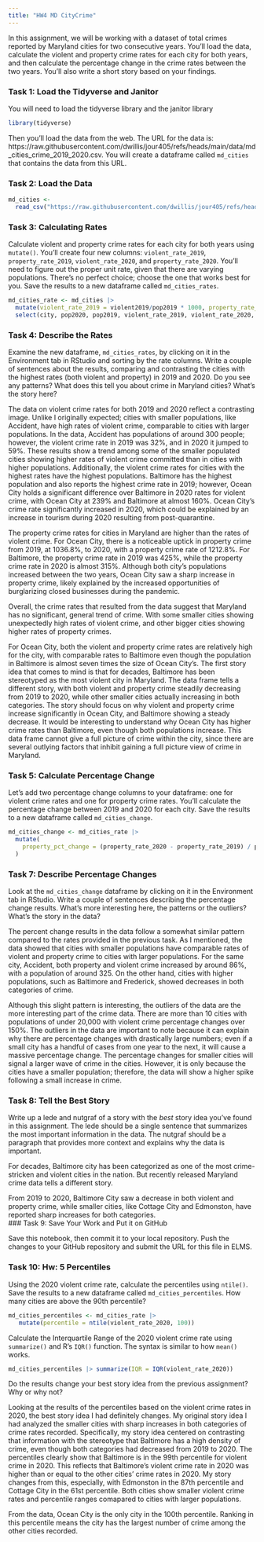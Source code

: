 ```yaml
---
title: "HW4 MD CityCrime"
---
```


In this assignment, we will be working with a dataset of total crimes reported by Maryland cities for two consecutive years. You'll load the data, calculate the violent and property crime rates for each city for both years, and then calculate the percentage change in the crime rates between the two years. You'll also write a short story based on your findings.

### Task 1: Load the Tidyverse and Janitor

You will need to load the tidyverse library and the janitor library

```r
library(tidyverse)
```

Then you'll load the data from the web. The URL for the data is: https://raw.githubusercontent.com/dwillis/jour405/refs/heads/main/data/md_cities_crime_2019_2020.csv. You will create a dataframe called `md_cities` that contains the data from this URL.

### Task 2: Load the Data

```r
md_cities <- 
  read_csv("https://raw.githubusercontent.com/dwillis/jour405/refs/heads/main/data/md_cities_crime_2019_2020.csv")
```
### Task 3: Calculating Rates

Calculate violent and property crime rates for each city for both years using `mutate()`. You'll create four new columns: `violent_rate_2019`, `property_rate_2019`, `violent_rate_2020`, and `property_rate_2020`. You'll need to figure out the proper unit rate, given that there are varying populations. There's no perfect choice; choose the one that works best for you. Save the results to a new dataframe called `md_cities_rates`.

```r
md_cities_rate <- md_cities |> 
  mutate(violent_rate_2019 = violent2019/pop2019 * 1000, property_rate_2019 = property2019/pop2019 * 1000, violent_rate_2020 = violent2020/pop2020 * 1000, property_rate_2020 = property2020/pop2020 * 1000) |> 
  select(city, pop2020, pop2019, violent_rate_2019, violent_rate_2020, property_rate_2019, property_rate_2020)
```

### Task 4: Describe the Rates

Examine the new dataframe, `md_cities_rates`, by clicking on it in the Environment tab in RStudio and sorting by the rate columns. Write a couple of sentences about the results, comparing and contrasting the cities with the highest rates (both violent and property) in 2019 and 2020. Do you see any patterns? What does this tell you about crime in Maryland cities? What's the story here?

The data on violent crime rates for both 2019 and 2020 reflect a contrasting image. Unlike I originally expected; cities with smaller populations, like Accident, have high rates of violent crime, comparable to cities with larger populations. In the data, Accident has populations of around 300 people; however, the violent crime rate in 2019 was 32%, and in 2020 it jumped to 59%. These results show a trend among some of the smaller populated cities showing higher rates of violent crime committed than in cities with higher populations. Additionally, the violent crime rates for cities with the highest rates have the highest populations. Baltimore has the highest population and also reports the highest crime rate in 2019; however, Ocean City holds a significant difference over Baltimore in 2020 rates for violent crime, with Ocean City at 239% and Baltimore at almost 160%. Ocean City's crime rate significantly increased in 2020, which could be explained by an increase in tourism during 2020 resulting from post-quarantine. 

The property crime rates for cities in Maryland are higher than the rates of violent crime. For Ocean City, there is a noticeable uptick in property crime from 2019, at 1036.8%, to 2020, with a property crime rate of 1212.8%. For Baltimore, the property crime rate in 2019 was 425%, while the property crime rate in 2020 is almost 315%. Although both city's populations increased between the two years, Ocean City saw a sharp increase in property crime, likely explained by the increased opportunities of burglarizing closed businesses during the pandemic.

Overall, the crime rates that resulted from the data suggest that Maryland has no significant, general trend of crime. With some smaller cities showing unexpectedly high rates of violent crime, and other bigger cities showing higher rates of property crimes. 

For Ocean City, both the violent and property crime rates are relatively high for the city, with comparable rates to Baltimore even though the population in Baltimore is almost seven times the size of Ocean City's. The first story idea that comes to mind is that for decades, Baltimore has been stereotyped as the most violent city in Maryland. The data frame tells a different story, with both violent and property crime steadily decreasing from 2019 to 2020, while other smaller cities actually increasing in both categories. The story should focus on why violent and property crime increase significantly in Ocean City, and Baltimore showing a steady decrease. It would be interesting to understand why Ocean City has higher crime rates than Baltimore, even though both populations increase. This data frame cannot give a full picture of crime within the city, since there are several outlying factors that inhibit gaining a full picture view of crime in Maryland. 

### Task 5: Calculate Percentage Change

Let's add two percentage change columns to your dataframe: one for violent crime rates and one for property crime rates. You'll calculate the percentage change between 2019 and 2020 for each city. Save the results to a new dataframe called `md_cities_change`.

```r
md_cities_change <- md_cities_rate |> 
  mutate(
    property_pct_change = (property_rate_2020 - property_rate_2019) / property_rate_2019 * 1000, violent_pct_change = (violent_rate_2020 - violent_rate_2019) / violent_rate_2019 * 1000
  )

```

### Task 7: Describe Percentage Changes

Look at the `md_cities_change` dataframe by clicking on it in the Environment tab in RStudio. Write a couple of sentences describing the percentage change results. What's more interesting here, the patterns or the outliers? What's the story in the data?

The percent change results in the data follow a somewhat similar pattern compared to the rates provided in the previous task. As I mentioned, the data showed that cities with smaller populations have comparable rates of violent and property crime to cities with larger populations. For the same city, Accident, both property and violent crime increased by around 86%, with a population of around 325. On the other hand, cities with higher populations, such as Baltimore and Frederick, showed decreases in both categories of crime. 

Although this slight pattern is interesting, the outliers of the data are the more interesting part of the crime data. There are more than 10 cities with populations of under 20,000 with violent crime percentage changes over 150%. The outliers in the data are important to note because it can explain why there are percentage changes with drastically large numbers; even if a small city has a handful of cases from one year to the next, it will cause a massive percentage change. The percentage changes for smaller cities will signal a larger wave of crime in the cities. However, it is only because the cities have a smaller population; therefore, the data will show a higher spike following a small increase in crime. 

### Task 8: Tell the Best Story

Write up a lede and nutgraf of a story with the _best_ story idea you've found in this assignment. The lede should be a single sentence that summarizes the most important information in the data. The nutgraf should be a paragraph that provides more context and explains why the data is important.

For decades, Baltimore city has been categorized as one of the most crime-stricken and violent cities in the nation. But recently released Maryland crime data tells a different story. 

From 2019 to 2020, Baltimore City saw a decrease in both violent and property crime, while smaller cities, like Cottage City and Edmonston, have reported sharp increases for both categories.  
### Task 9: Save Your Work and Put it on GitHub

Save this notebook, then commit it to your local repository. Push the changes to your GitHub repository and submit the URL for this file in ELMS.

### Task 10: Hw: 5 Percentiles 
Using the 2020 violent crime rate, calculate the percentiles using `ntile()`. Save the results to a new dataframe called `md_cities_percentiles`. How many cities are above the 90th percentile?

```r
md_cities_percentiles <- md_cities_rate |> 
   mutate(percentile = ntile(violent_rate_2020, 100))

```

Calculate the Interquartile Range of the 2020 violent crime rate using `summarize()` and R's `IQR()` function. The syntax is similar to how `mean()` works.

```r
md_cities_percentiles |> summarize(IQR = IQR(violent_rate_2020))

```
Do the results change your best story idea from the previous assignment? Why or why not?

Looking at the results of the percentiles based on the violent crime rates in 2020, the best story idea I had definitely changes. My original story idea I had analyzed the smaller cities with sharp increases in both categories of crime rates recorded. Specifically, my story idea centered on contrasting that information with the stereotype that Baltimore has a high density of crime, even though both categories had decreased from 2019 to 2020. The percentiles clearly show that Baltimore is in the 99th percentile for violent crime in 2020. This reflects that Baltimore's violent crime rate in 2020 was higher than or equal to the other cities' crime rates in 2020. My story changes from this, especially, with Edmonston in the 87th percentile and Cottage City in the 61st percentile. Both cities show smaller violent crime rates and percentile ranges comapared to cities with larger populations. 

From the data, Ocean City is the only city in the 100th percentile. Ranking in this percentile means the city has the largest number of crime among the other cities recorded.